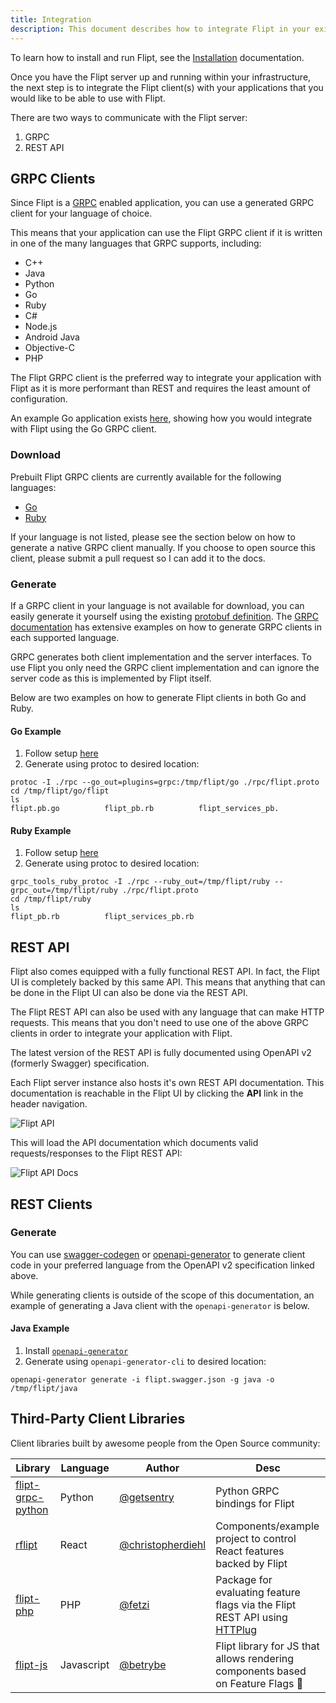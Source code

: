 ```yaml
---
title: Integration
description: This document describes how to integrate Flipt in your existing applications.
---
```


To learn how to install and run Flipt, see the [Installation](/installation)
documentation.

Once you have the Flipt server up and running within your infrastructure, the
next step is to integrate the Flipt client(s) with your applications that you
would like to be able to use with Flipt.

There are two ways to communicate with the Flipt server:

1. GRPC
2. REST API

## GRPC Clients

Since Flipt is a [GRPC](https://grpc.io/) enabled application, you can use a
generated GRPC client for your language of choice.

This means that your application can use the Flipt GRPC client if it is written
in one of the many languages that GRPC supports, including:

- C++
- Java
- Python
- Go
- Ruby
- C#
- Node.js
- Android Java
- Objective-C
- PHP

The Flipt GRPC client is the preferred way to integrate your application with
Flipt as it is more performant than REST and requires the least amount of
configuration.

An example Go application exists
[here](https://github.com/flipt-io/flipt/examples/basic), showing how you would
integrate with Flipt using the Go GRPC client.

### Download

Prebuilt Flipt GRPC clients are currently available for the following languages:

- [Go](https://github.com/flipt-io/flipt-grpc-go)
- [Ruby](https://github.com/flipt-io/flipt-grpc-ruby)

If your language is not listed, please see the section below on how to generate
a native GRPC client manually. If you choose to open source this client, please
submit a pull request so I can add it to the docs.

### Generate

If a GRPC client in your language is not available for download, you can easily
generate it yourself using the existing
[protobuf definition](https://github.com/flipt-io/flipt/blob/main/rpc/flipt/flipt.proto).
The [GRPC documentation](https://grpc.io/docs/) has extensive examples on how to
generate GRPC clients in each supported language.

<Note>
  GRPC generates both client implementation and the server interfaces. To use
  Flipt you only need the GRPC client implementation and can ignore the server
  code as this is implemented by Flipt itself.
</Note>

Below are two examples on how to generate Flipt clients in both Go and Ruby.

#### Go Example

1. Follow setup [here](https://grpc.io/docs/quickstart/go/)
2. Generate using protoc to desired location:

```console
protoc -I ./rpc --go_out=plugins=grpc:/tmp/flipt/go ./rpc/flipt.proto
cd /tmp/flipt/go/flipt
ls
flipt.pb.go          flipt_pb.rb          flipt_services_pb.
```

#### Ruby Example

1. Follow setup [here](https://grpc.io/docs/quickstart/ruby/)
2. Generate using protoc to desired location:

```console
grpc_tools_ruby_protoc -I ./rpc --ruby_out=/tmp/flipt/ruby --grpc_out=/tmp/flipt/ruby ./rpc/flipt.proto
cd /tmp/flipt/ruby
ls
flipt_pb.rb          flipt_services_pb.rb
```

## REST API

Flipt also comes equipped with a fully functional REST API. In fact, the Flipt
UI is completely backed by this same API. This means that anything that can be
done in the Flipt UI can also be done via the REST API.

The Flipt REST API can also be used with any language that can make HTTP
requests. This means that you don't need to use one of the above GRPC clients in
order to integrate your application with Flipt.

The latest version of the REST API is fully documented using OpenAPI v2
(formerly Swagger) specification.

Each Flipt server instance also hosts it's own REST API documentation. This
documentation is reachable in the Flipt UI by clicking the **API** link in the
header navigation.

![Flipt API](/images/api-a47e6e1ac4a43951ec645f7ea2510610.png)

This will load the API documentation which documents valid requests/responses to
the Flipt REST API:

![Flipt API Docs](/images/docs-926f66d6bafcf4abe3efb07e3b63c534.png)

## REST Clients

### Generate

You can use [swagger-codegen](https://github.com/swagger-api/swagger-codegen) or
[openapi-generator](https://openapi-generator.tech/) to generate client code in
your preferred language from the OpenAPI v2 specification linked above.

While generating clients is outside of the scope of this documentation, an
example of generating a Java client with the `openapi-generator` is below.

#### Java Example

1. Install
   [`openapi-generator`](https://openapi-generator.tech/docs/installation)
2. Generate using `openapi-generator-cli` to desired location:

```
openapi-generator generate -i flipt.swagger.json -g java -o /tmp/flipt/java
```

## Third-Party Client Libraries

Client libraries built by awesome people from the Open Source community:

| Library                                                             | Language   | Author                                                   | Desc                                                                                            |
| ------------------------------------------------------------------- | ---------- | -------------------------------------------------------- | ----------------------------------------------------------------------------------------------- |
| [flipt-grpc-python](https://github.com/getsentry/flipt-grpc-python) | Python     | [@getsentry](https://github.com/getsentry)               | Python GRPC bindings for Flipt                                                                  |
| [rflipt](https://github.com/christopherdiehl/rflipt)                | React      | [@christopherdiehl](https://github.com/christopherdiehl) | Components/example project to control React features backed by Flipt                            |
| [flipt-php](https://github.com/fetzi/flipt-php)                     | PHP        | [@fetzi](https://github.com/fetzi)                       | Package for evaluating feature flags via the Flipt REST API using [HTTPlug](http://httplug.io/) |
| [flipt-js](https://github.com/betrybe/flipt-js)                     | Javascript | [@betrybe](https://github.com/betrybe)                   | Flipt library for JS that allows rendering components based on Feature Flags 🎉                 |
